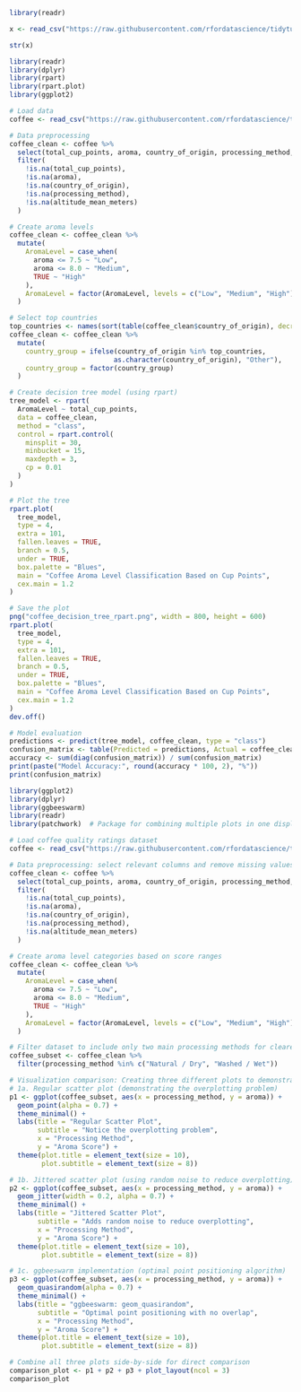 ```r
library(readr)

x <- read_csv("https://raw.githubusercontent.com/rfordatascience/tidytuesday/master/data/2020/2020-07-07/coffee_ratings.csv")

str(x)
```


```r
library(readr)
library(dplyr)
library(rpart)
library(rpart.plot)
library(ggplot2)

# Load data
coffee <- read_csv("https://raw.githubusercontent.com/rfordatascience/tidytuesday/master/data/2020/2020-07-07/coffee_ratings.csv")

# Data preprocessing
coffee_clean <- coffee %>%
  select(total_cup_points, aroma, country_of_origin, processing_method, altitude_mean_meters) %>%
  filter(
    !is.na(total_cup_points),
    !is.na(aroma),
    !is.na(country_of_origin),
    !is.na(processing_method),
    !is.na(altitude_mean_meters)
  )

# Create aroma levels
coffee_clean <- coffee_clean %>%
  mutate(
    AromaLevel = case_when(
      aroma <= 7.5 ~ "Low",
      aroma <= 8.0 ~ "Medium",
      TRUE ~ "High"
    ),
    AromaLevel = factor(AromaLevel, levels = c("Low", "Medium", "High"))
  )

# Select top countries
top_countries <- names(sort(table(coffee_clean$country_of_origin), decreasing = TRUE)[1:7])
coffee_clean <- coffee_clean %>%
  mutate(
    country_group = ifelse(country_of_origin %in% top_countries, 
                          as.character(country_of_origin), "Other"),
    country_group = factor(country_group)
  )

# Create decision tree model (using rpart)
tree_model <- rpart(
  AromaLevel ~ total_cup_points,
  data = coffee_clean,
  method = "class",
  control = rpart.control(
    minsplit = 30,
    minbucket = 15,
    maxdepth = 3,
    cp = 0.01
  )
)

# Plot the tree
rpart.plot(
  tree_model,
  type = 4,
  extra = 101,
  fallen.leaves = TRUE,
  branch = 0.5,
  under = TRUE,
  box.palette = "Blues",
  main = "Coffee Aroma Level Classification Based on Cup Points",
  cex.main = 1.2
)

# Save the plot
png("coffee_decision_tree_rpart.png", width = 800, height = 600)
rpart.plot(
  tree_model,
  type = 4,
  extra = 101,
  fallen.leaves = TRUE,
  branch = 0.5,
  under = TRUE,
  box.palette = "Blues",
  main = "Coffee Aroma Level Classification Based on Cup Points",
  cex.main = 1.2
)
dev.off()

# Model evaluation
predictions <- predict(tree_model, coffee_clean, type = "class")
confusion_matrix <- table(Predicted = predictions, Actual = coffee_clean$AromaLevel)
accuracy <- sum(diag(confusion_matrix)) / sum(confusion_matrix)
print(paste("Model Accuracy:", round(accuracy * 100, 2), "%"))
print(confusion_matrix)
```



```r
library(ggplot2)
library(dplyr)
library(ggbeeswarm)
library(readr)
library(patchwork)  # Package for combining multiple plots in one display

# Load coffee quality ratings dataset
coffee <- read_csv("https://raw.githubusercontent.com/rfordatascience/tidytuesday/master/data/2020/2020-07-07/coffee_ratings.csv")

# Data preprocessing: select relevant columns and remove missing values
coffee_clean <- coffee %>%
  select(total_cup_points, aroma, country_of_origin, processing_method, altitude_mean_meters) %>%
  filter(
    !is.na(total_cup_points),
    !is.na(aroma),
    !is.na(country_of_origin),
    !is.na(processing_method),
    !is.na(altitude_mean_meters)
  )

# Create aroma level categories based on score ranges
coffee_clean <- coffee_clean %>%
  mutate(
    AromaLevel = case_when(
      aroma <= 7.5 ~ "Low",
      aroma <= 8.0 ~ "Medium",
      TRUE ~ "High"
    ),
    AromaLevel = factor(AromaLevel, levels = c("Low", "Medium", "High"))
  )

# Filter dataset to include only two main processing methods for clearer comparison
coffee_subset <- coffee_clean %>%
  filter(processing_method %in% c("Natural / Dry", "Washed / Wet"))

# Visualization comparison: Creating three different plots to demonstrate visualization techniques
# 1a. Regular scatter plot (demonstrating the overplotting problem)
p1 <- ggplot(coffee_subset, aes(x = processing_method, y = aroma)) +
  geom_point(alpha = 0.7) +
  theme_minimal() +
  labs(title = "Regular Scatter Plot",
       subtitle = "Notice the overplotting problem",
       x = "Processing Method",
       y = "Aroma Score") +
  theme(plot.title = element_text(size = 10),
        plot.subtitle = element_text(size = 8))

# 1b. Jittered scatter plot (using random noise to reduce overplotting)
p2 <- ggplot(coffee_subset, aes(x = processing_method, y = aroma)) +
  geom_jitter(width = 0.2, alpha = 0.7) +
  theme_minimal() +
  labs(title = "Jittered Scatter Plot",
       subtitle = "Adds random noise to reduce overplotting",
       x = "Processing Method",
       y = "Aroma Score") +
  theme(plot.title = element_text(size = 10),
        plot.subtitle = element_text(size = 8))

# 1c. ggbeeswarm implementation (optimal point positioning algorithm)
p3 <- ggplot(coffee_subset, aes(x = processing_method, y = aroma)) +
  geom_quasirandom(alpha = 0.7) +
  theme_minimal() +
  labs(title = "ggbeeswarm: geom_quasirandom",
       subtitle = "Optimal point positioning with no overlap",
       x = "Processing Method",
       y = "Aroma Score") +
  theme(plot.title = element_text(size = 10),
        plot.subtitle = element_text(size = 8))

# Combine all three plots side-by-side for direct comparison
comparison_plot <- p1 + p2 + p3 + plot_layout(ncol = 3)
comparison_plot

```
